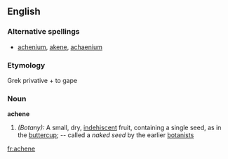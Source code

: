 ==English==

===Alternative spellings===
* [[achenium]], [[akene]], [[achaenium]]

===Etymology===
Grek privative + to gape

===Noun===
'''achene'''
# ''(Botany):'' A small, dry, [[indehiscent]] fruit, containing a single seed, as in the [[buttercup]]; -- called a ''naked seed'' by the earlier [[botanists]]

[[fr:achene]]
